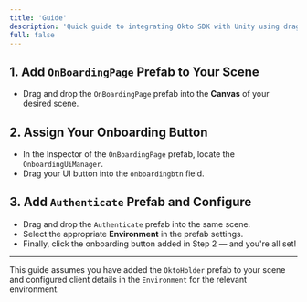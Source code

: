 ```yaml
---
title: 'Guide'
description: 'Quick guide to integrating Okto SDK with Unity using drag-and-drop.'
full: false
---
```


## 1. Add `OnBoardingPage` Prefab to Your Scene

- Drag and drop the `OnBoardingPage` prefab into the **Canvas** of your desired scene.

## 2. Assign Your Onboarding Button

- In the Inspector of the `OnBoardingPage` prefab, locate the `OnboardingUiManager`.
- Drag your UI button into the `onboardingbtn` field.

## 3. Add `Authenticate` Prefab and Configure

- Drag and drop the `Authenticate` prefab into the same scene.
- Select the appropriate **Environment** in the prefab settings.
- Finally, click the onboarding button added in Step 2 — and you're all set!

---


<Callout type="info">
This guide assumes you have added the <code>OktoHolder</code> prefab to your scene and configured client details in the <code>Environment</code> for the relevant environment.
</Callout>